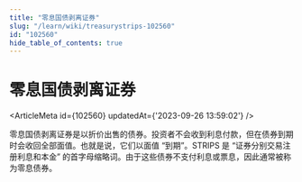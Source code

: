 ```yaml
---
title: "零息国债剥离证券"
slug: "/learn/wiki/treasurystrips-102560"
id: "102560"
hide_table_of_contents: true
---
```



# 零息国债剥离证券

<ArticleMeta id={102560} updatedAt={'2023-09-26 13:59:02'} />
<div className='border-solid border-b border-t-0 my-4 border-[var(--ifm-color-gray-300)]' />

零息国债剥离证券是以折价出售的债券。投资者不会收到利息付款，但在债券到期时会收回全部面值。也就是说，它们以面值 “到期”。STRIPS 是 “证券分别交易注册利息和本金” 的首字母缩略词。由于这些债券不支付利息或票息，因此通常被称为零息债券。
